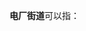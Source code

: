 '''电厂街道'''可以指：
{{PRC admin/disambig|15/05/02/021/000|23/05/06/007/000|32/03/12/007/000}}
{{disambig|cat=四字乡级行政区划消歧义}}